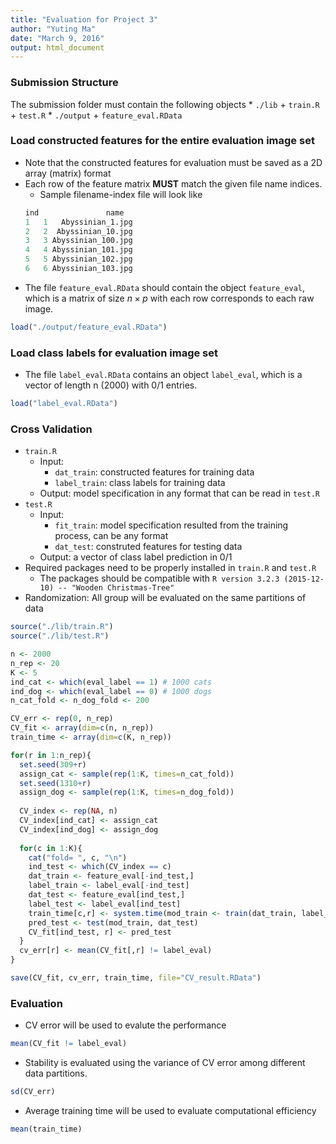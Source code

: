 ```yaml
---
title: "Evaluation for Project 3"
author: "Yuting Ma"
date: "March 9, 2016"
output: html_document
---
```


### Submission Structure
The submission folder must contain the following objects
*  `./lib`
    +  `train.R`
    +  `test.R`
*  `./output`
    +  `feature_eval.RData`

### Load constructed features for the entire evaluation image set
* Note that the constructed features for evaluation must be saved as a 2D array (matrix) format
* Each row of the feature matrix **MUST** match the given file name indices. 
    + Sample filename-index file will look like
```r
  ind               name
1   1   Abyssinian_1.jpg
2   2  Abyssinian_10.jpg
3   3 Abyssinian_100.jpg
4   4 Abyssinian_101.jpg
5   5 Abyssinian_102.jpg
6   6 Abyssinian_103.jpg
```
* The file `feature_eval.RData` should contain the object `feature_eval`, which is a matrix of size $n \times p$ with each row corresponds to each raw image.
```r
load("./output/feature_eval.RData") 
```


### Load class labels for evaluation image set
* The file  `label_eval.RData` contains an object `label_eval`, which is a vector of length n (2000) with 0/1 entries.
```r
load("label_eval.RData") 
```

### Cross Validation
* `train.R`
    + Input: 
        - `dat_train`: constructed features for training data
        - `label_train`: class labels for training data
    + Output: model specification in any format that can be read in `test.R`
* `test.R`
    + Input: 
        - `fit_train`: model specification resulted from the training process, can be any format
        - `dat_test`: construted features for testing data
    + Output: a vector of class label prediction in 0/1
* Required packages need to be properly installed in `train.R` and `test.R`
    + The packages should be compatible with `R version 3.2.3 (2015-12-10) -- "Wooden Christmas-Tree"`
* Randomization: All group will be evaluated on the same partitions of data

```r
source("./lib/train.R")
source("./lib/test.R")

n <- 2000
n_rep <- 20
K <- 5
ind_cat <- which(eval_label == 1) # 1000 cats
ind_dog <- which(eval_label == 0) # 1000 dogs
n_cat_fold <- n_dog_fold <- 200

CV_err <- rep(0, n_rep)
CV_fit <- array(dim=c(n, n_rep))
train_time <- array(dim=c(K, n_rep))

for(r in 1:n_rep){
  set.seed(309+r)
  assign_cat <- sample(rep(1:K, times=n_cat_fold))
  set.seed(1310+r)
  assign_dog <- sample(rep(1:K, times=n_dog_fold))
  
  CV_index <- rep(NA, n)
  CV_index[ind_cat] <- assign_cat
  CV_index[ind_dog] <- assign_dog
  
  for(c in 1:K){
    cat("fold= ", c, "\n")
    ind_test <- which(CV_index == c)
    dat_train <- feature_eval[-ind_test,]
    label_train <- label_eval[-ind_test]
    dat_test <- feature_eval[ind_test,]
    label_test <- label_eval[ind_test]
    train_time[c,r] <- system.time(mod_train <- train(dat_train, label_train))[1]
    pred_test <- test(mod_train, dat_test)
    CV_fit[ind_test, r] <- pred_test
  }
  cv_err[r] <- mean(CV_fit[,r] != label_eval)
}

save(CV_fit, cv_err, train_time, file="CV_result.RData")
```

### Evaluation
* CV error will be used to evalute the performance
```r
mean(CV_fit != label_eval)
```
* Stability is evaluated using the variance of CV error among different data partitions.
```r
sd(CV_err)
```
* Average training time will be used to evaluate computational efficiency
```r
mean(train_time)
```